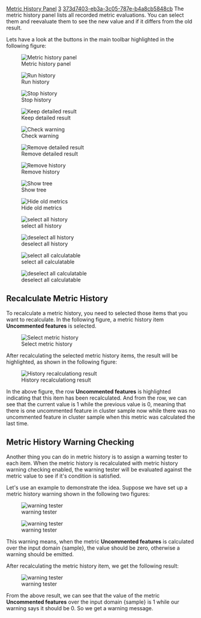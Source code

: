 [[Property:title|Metric History Panel]]
[[Property:weight|3]]
[[Property:uuid|373d7403-eb3a-3c05-787e-b4a8cb5848cb]]
The metric history panel lists all recorded metric evaluations. You can select them and reevaluate them to see the new value and if it differs from the old result.

Lets have a look at the buttons in the main toolbar highlighted in the following figure:

[[Image:interface14|Metric history panel]]  

[[Image:metrics-tool--debug-run-icon|Run history]]  

[[Image:metrics-tool--debug-stop-icon|Stop history]]  

[[Image:metrics-tool--metric-run-and-show-details-icon|Keep detailed result]]  

[[Image:metrics-tool--metric-unit-assertion-icon|Check warning]]  

[[Image:metrics-tool--general-reset-icon|Remove detailed result]]  

[[Image:metrics-tool--general-remove-icon|Remove history]]  

[[Image:metrics-tool--metric-group-icon|Show tree]]  

[[Image:interface16|Hide old metrics]]  

[[Image:select-all|select all history]]  

[[Image:deselect-all|deselect all history]]  

[[Image:select-recalculatable|select all calculatable]]  

[[Image:deselect-recalculatable|deselect all calculatable]]  

==Recalculate Metric History==

To recalculate a metric history, you need to selected those items that you want to recalculate. In the following figure, a metric history item '''Uncommented features''' is selected.

[[Image:interface17|Select metric history]]  

After recalculating the selected metric history items, the result will be highlighted, as shown in the following figure:

[[Image:interface18|History recalculationg result]]  

In the above figure, the row '''Uncommented features''' is highlighted indicating that this item has been recalculated. And from the row, we can see that the current value is 1 while the previous value is 0, meaning that there is one uncommented feature in cluster sample now while there was no uncommented feature in cluster sample when this metric was calculated the last time.

==Metric History Warning Checking==

Another thing you can do in metric history is to assign a warning tester to each item. When the metric history is recalculated with metric history warning checking enabled, the warning tester will be evaluated against the metric value to see if it's condition is satisfied.

Let's use an example to demonstrate the idea. Suppose we have set up a metric history warning shown in the following two figures:

[[Image:interface20|warning tester]]  

[[Image:interface19|warning tester]]  

This warning means, when the metric '''Uncommented features''' is calculated over the input domain {sample}, the value should be zero, otherwise a warning should be emitted.

After recalculating the metric history item, we get the following result:

[[Image:interface21|warning tester]]  

From the above result, we can see that the value of the metric '''Uncommented features''' over the input domain {sample} is 1 while our warning says it should be 0. So we get a warning message.




